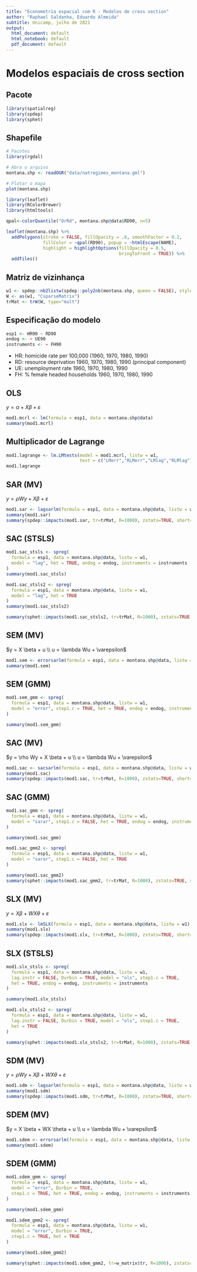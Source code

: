 ```yaml
---
title: "Econometria espacial com R - Modelos de cross section"
author: "Raphael Saldanha, Eduardo Almeida"
subtitle: Unicamp, julho de 2021
output:
  html_document: default
  html_notebook: default
  pdf_document: default
---
```


# Modelos espaciais de cross section

## Pacote

```r
library(spatialreg)
library(spdep)
library(sphet)
```



## Shapefile

```r
# Pacotes
library(rgdal)

# Abra o arquivo
montana.shp <- readOGR("data/natregimes_montana.gml")

# Plotar o mapa
plot(montana.shp)
```

```r
library(leaflet)
library(RColorBrewer)
library(htmltools)

qpal<-colorQuantile("OrRd", montana.shp@data$RD90, n=5) 

leaflet(montana.shp) %>%
  addPolygons(stroke = FALSE, fillOpacity = .8, smoothFactor = 0.2,
              fillColor = ~qpal(RD90), popup = ~htmlEscape(NAME),
              highlight = highlightOptions(fillOpacity = 0.5,
                                           bringToFront = TRUE)) %>%
  addTiles()
```



## Matriz de vizinhança

```r
w1 <- spdep::nb2listw(spdep::poly2nb(montana.shp, queen = FALSE), style = "W")
W <- as(w1, "CsparseMatrix")
trMat <- trW(W, type="mult")
```


## Especificação do modelo

```r
esp1 <- HR90 ~ RD90
endog <- ~ UE90
instruments <- ~ FH90
```

* HR: homicide rate per 100,000 (1960, 1970, 1980, 1990)
* RD: resource deprivation 1960, 1970, 1980, 1990 (principal component)
* UE: unemployment rate 1960, 1970, 1980, 1990
* FH: % female headed households 1960, 1970, 1980, 1990

## OLS

$y = \alpha + X\beta + \varepsilon$

```r
mod1.mcrl <- lm(formula = esp1, data = montana.shp@data)
summary(mod1.mcrl)
```

## Multiplicador de Lagrange

```r
mod1.lagrange <- lm.LMtests(model = mod1.mcrl, listw = w1,
                            test = c("LMerr","RLMerr","LMlag","RLMlag"))
mod1.lagrange
```

## SAR (MV)

$y = \rho W y + X \beta + \varepsilon$

```r
mod1.sar <- lagsarlm(formula = esp1, data = montana.shp@data, listw = w1)
summary(mod1.sar)
summary(spdep::impacts(mod1.sar, tr=trMat, R=1000), zstats=TRUE, short=TRUE)
```

## SAC (STSLS)

```r
mod1.sac_stsls <- spreg(
  formula = esp1, data = montana.shp@data, listw = w1,
  model = "lag", het = TRUE, endog = endog, instruments = instruments
)
summary(mod1.sac_stsls)
```

```r
mod1.sac_stsls2 <- spreg(
  formula = esp1, data = montana.shp@data, listw = w1,
  model = "lag", het = TRUE
)
summary(mod1.sac_stsls2)

summary(sphet::impacts(mod1.sac_stsls2, tr=trMat, R=1000), zstats=TRUE, short=TRUE)
```


## SEM (MV)

$y = X \beta + u \\ u = \lambda Wu + \varepsilon$

```r
mod1.sem <- errorsarlm(formula = esp1, data = montana.shp@data, listw = w1)
summary(mod1.sem)
```

## SEM (GMM)

```r
mod1.sem_gmm <- spreg(
  formula = esp1, data = montana.shp@data, listw = w1,
  model = "error", step1.c = TRUE, het = TRUE, endog = endog, instruments = instruments
)

summary(mod1.sem_gmm)
```


## SAC (MV)

$y = \rho Wy + X \beta + u \\ u = \lambda Wu + \varepsilon$

```r
mod1.sac <- sacsarlm(formula = esp1, data = montana.shp@data, listw = w1)
summary(mod1.sac)
summary(spdep::impacts(mod1.sac, tr=trMat, R=1000), zstats=TRUE, short=TRUE)
```

## SAC (GMM)

```r
mod1.sac_gmm <- spreg(
  formula = esp1, data = montana.shp@data, listw = w1,
  model = "sarar", step1.c = FALSE, het = TRUE, endog = endog, instruments = instruments
)

summary(mod1.sac_gmm)
```

```r
mod1.sac_gmm2 <- spreg(
  formula = esp1, data = montana.shp@data, listw = w1,
  model = "sarar", step1.c = FALSE, het = TRUE
)

summary(mod1.sac_gmm2)
summary(sphet::impacts(mod1.sac_gmm2, tr=trMat, R=1000), zstats=TRUE, short=TRUE)
```



## SLX (MV)

$y = X \beta + WX \theta + \varepsilon$

```r
mod1.slx <- lmSLX(formula = esp1, data = montana.shp@data, listw = w1)
summary(mod1.slx)
summary(spdep::impacts(mod1.slx, tr=trMat, R=1000), zstats=TRUE, short=TRUE)
```

## SLX (STSLS)

```r
mod1.slx_stsls <- spreg(
  formula = esp1, data = montana.shp@data, listw = w1,
  lag.instr = FALSE, Durbin = TRUE, model = "ols", step1.c = TRUE, 
  het = TRUE, endog = endog, instruments = instruments
)

summary(mod1.slx_stsls)
```


```r
mod1.slx_stsls2 <- spreg(
  formula = esp1, data = montana.shp@data, listw = w1,
  lag.instr = FALSE, Durbin = TRUE, model = "ols", step1.c = TRUE, 
  het = TRUE
)

summary(sphet::impacts(mod1.slx_stsls2, tr=trMat, R=1000), zstats=TRUE, short=TRUE)
```


## SDM (MV)

$y = \rho Wy + X \beta + WX \theta + \varepsilon$

```r
mod1.sdm <- lagsarlm(formula = esp1, data = montana.shp@data, listw = w1, Durbin = TRUE)
summary(mod1.sdm)
summary(spdep::impacts(mod1.sdm, tr=trMat, R=1000), zstats=TRUE, short=TRUE)
```

## SDEM (MV)

$y = X \beta + WX \theta + u \\ u = \lambda Wu + \varepsilon$

```r
mod1.sdem <- errorsarlm(formula = esp1, data = montana.shp@data, listw = w1, Durbin = TRUE)
summary(mod1.sdem)
```

## SDEM (GMM)

```r
mod1.sdem_gmm <- spreg(
  formula = esp1, data = montana.shp@data, listw = w1,
  model = "error", Durbin = TRUE, 
  step1.c = TRUE, het = TRUE, endog = endog, instruments = instruments
)

summary(mod1.sdem_gmm)
```

```r
mod1.sdem_gmm2 <- spreg(
  formula = esp1, data = montana.shp@data, listw = w1,
  model = "error", Durbin = TRUE, 
  step1.c = TRUE, het = TRUE
)

summary(mod1.sdem_gmm2)

summary(sphet::impacts(mod1.sdem_gmm2, tr=w_matrix$tr, R=1000), zstats=TRUE, short=TRUE)
```

